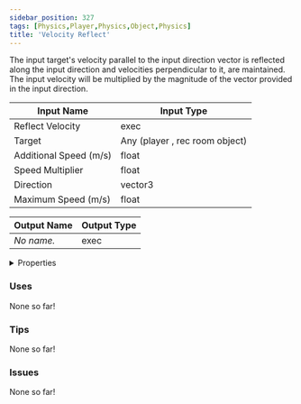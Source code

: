 ```yaml
---
sidebar_position: 327
tags: [Physics,Player,Physics,Object,Physics]
title: 'Velocity Reflect'
---
```


The input target's velocity parallel to the input direction vector is reflected along the input direction and velocities perpendicular to it, are maintained. The input velocity will be multiplied by the magnitude of the vector provided in the input direction.




<EsbSvg />

| Input Name | Input Type |
|-----------|-----------|
| Reflect Velocity | exec |
| Target | Any (player , rec room object) |
| Additional Speed (m/s) | float |
| Speed Multiplier | float |
| Direction | vector3 |
| Maximum Speed (m/s) | float |

| Output Name | Output Type |
|-----------|-----------|
| *No name.* | exec |


<details>
  <summary>Properties</summary>
  <div>
    <div>
    <table>
      <thead>
        <tr>
          <th>Is beta required?</th>
          <th>❌</th>
        </tr>
        <tr>
          <th>Is this chip a trolling risk?</th>
          <th>❌</th>
        </tr>
        <tr>
          <th>Is this chip a role assignment risk?</th>
          <th>❌</th>
        </tr>
        <tr>
          <th>Chip UUID</th>
          <th>f0137efc-b3b7-4217-ba8b-1d2e78d451bd</th>
        </tr>
      </thead>
    </table>
    </div>
  </div>
</details>

### Uses

None so far!

### Tips

None so far!

### Issues

None so far!